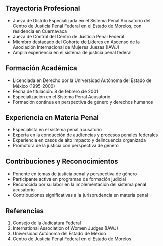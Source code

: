 ## Trayectoria Profesional

- Jueza de Distrito Especializada en el Sistema Penal Acusatorio del Centro de Justicia Penal Federal en el Estado de Morelos, con residencia en Cuernavaca
- Jueza de Control del Centro de Justicia Penal Federal
- Miembro destacado del Cohorte de Líderes en Ascenso de la Asociación Internacional de Mujeres Juezas (IAWJ)
- Amplia experiencia en el sistema de justicia penal federal

## Formación Académica

- Licenciada en Derecho por la Universidad Autónoma del Estado de México (1995-2000)
- Fecha de titulación: 8 de febrero de 2001
- Especialización en el Sistema Penal Acusatorio
- Formación continua en perspectiva de género y derechos humanos

## Experiencia en Materia Penal

- Especialista en el sistema penal acusatorio
- Experta en la conducción de audiencias y procesos penales federales
- Experiencia en casos de alto impacto y delincuencia organizada
- Promotora de la justicia con perspectiva de género

## Contribuciones y Reconocimientos

- Ponente en temas de justicia penal y perspectiva de género
- Participante activa en programas de formación judicial
- Reconocida por su labor en la implementación del sistema penal acusatorio
- Contribuciones significativas a la jurisprudencia en materia penal

## Referencias

1. Consejo de la Judicatura Federal
2. International Association of Women Judges (IAWJ)
3. Universidad Autónoma del Estado de México
4. Centro de Justicia Penal Federal en el Estado de Morelos
